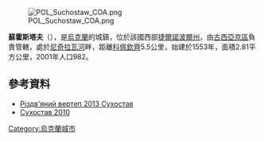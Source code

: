 [[Image:POL_Suchostaw_COA.png|right]]

{{coord|49|9|19|N|25|51|2|E|scale:30000|display=title}}

'''蘇霍斯塔夫'''（{{lang-uk|Сухостав}}），是[[烏克蘭|烏克蘭]]的城鎮，位於該國西部[[捷爾諾波爾州|捷爾諾波爾州]]，由[[古西亞京區|古西亞京區]]負責管轄，處於[[尼奇拉瓦河|尼奇拉瓦河]]畔，距離[[科佩欽齊|科佩欽齊]]5.5公里，始建於1553年，面積2.81平方公里，2001年人口982。

==參考資料==
* [http://www.youtube.com/watch?v=_bEXNucr_LI Рiздв'яний вертеп 2013 Сухостав] {{Wayback|url=http://www.youtube.com/watch?v=_bEXNucr_LI |date=20161012182043 }} 
* [http://www.youtube.com/watch?v=EXb0FIea3EY Сухостав 2010] {{Wayback|url=http://www.youtube.com/watch?v=EXb0FIea3EY |date=20161003160848 }}

{{Ukraine-geo-stub}}
[[Category:烏克蘭城市|Category:烏克蘭城市]]